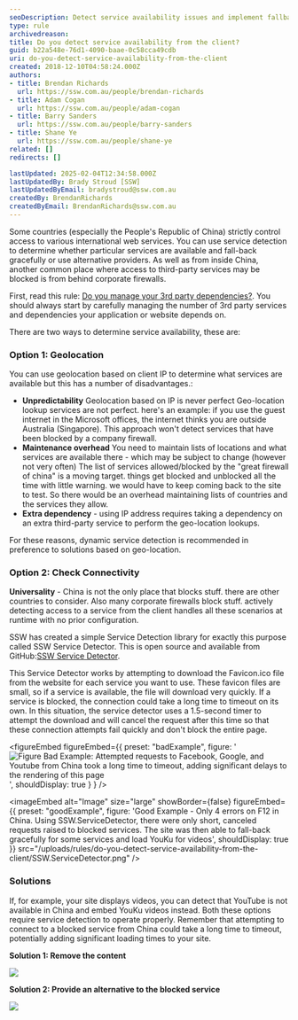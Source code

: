 ```yaml
---
seoDescription: Detect service availability issues and implement fallback strategies using our open-source library for seamless handling of blocked services in China or behind corporate firewalls.
type: rule
archivedreason:
title: Do you detect service availability from the client?
guid: b22a548e-76d1-4090-baae-0c58cca49cdb
uri: do-you-detect-service-availability-from-the-client
created: 2018-12-10T04:58:24.000Z
authors:
- title: Brendan Richards
  url: https://ssw.com.au/people/brendan-richards
- title: Adam Cogan
  url: https://ssw.com.au/people/adam-cogan
- title: Barry Sanders
  url: https://ssw.com.au/people/barry-sanders
- title: Shane Ye
  url: https://ssw.com.au/people/shane-ye
related: []
redirects: []

lastUpdated: 2025-02-04T12:34:58.000Z
lastUpdatedBy: Brady Stroud [SSW]
lastUpdatedByEmail: bradystroud@ssw.com.au
createdBy: BrendanRichards
createdByEmail: BrendanRichards@ssw.com.au
---
```


Some countries (especially the People's Republic of China) strictly control access to various international web services. You can use service detection to determine whether particular services are available and fall-back gracefully or use alternative providers.
As well as from inside China, another common place where access to third-party services may be blocked is from behind corporate firewalls.

First, read this rule:     [Do you manage your 3rd party dependencies?](/do-you-manage-3rd-party-dependencies). You should always start by carefully managing the number of 3rd party services and dependencies your application or website depends on.

There are two ways to determine service availability, these are:

### Option 1: Geolocation

You can use geolocation based on client IP to determine what services are available but this has a number of disadvantages.:

* **Unpredictability** Geolocation based on IP is never perfect
 Geo-location lookup services are not perfect. here's an example: if you use the guest internet in the Microsoft offices, the internet thinks you are outside Australia (Singapore).
 This approach won't detect services that have been blocked by a company firewall.
* **Maintenance overhead** You need to maintain lists of locations and what services are available there - which may be subject to change (however not very often)
 The list of services allowed/blocked by the "great firewall of china" is a moving target. things get blocked and unblocked all the time with little warning. we would have to keep coming back to the site to test. So there would be an overhead maintaining lists of countries and the services they allow.
* **Extra dependency** - using IP address requires taking a dependency on an extra third-party service to perform the geo-location lookups.

For these reasons, dynamic service detection is recommended in preference to solutions based on geo-location.

### Option 2: Check Connectivity

**Universality** - China is not the only place that blocks stuff. there are other countries to consider. Also many corporate firewalls block stuff. actively detecting access to a service from the client handles all these scenarios at runtime with no prior configuration.

SSW has created a simple Service Detection library for exactly this purpose called SSW Service Detector. This is open source and available from GitHub:[SSW Service Detector](https://github.com/SSWConsulting/SSW.ServiceDetector).

This Service Detector works by attempting to download the Favicon.ico file from the website for each service you want to use. These favicon files are small, so if a service is available, the file will download very quickly. If a service is blocked, the connection could take a long time to timeout on its own. In this situation, the service detector uses a 1.5-second timer to attempt the download and will cancel the request after this time so that these connection attempts fail quickly and don't block the entire page.

<figureEmbed figureEmbed={{
  preset: "badExample",
  figure: '![Figure Bad Example: Attempted requests to Facebook, Google, and Youtube from China took a long time to timeout, adding significant delays to the rendering of this page](/uploads/rules/do-you-detect-service-availability-from-the-client/BlockedDependencies_1710232021933.png)',
  shouldDisplay: true
} } />


<imageEmbed
  alt="Image"
  size="large"
  showBorder={false}
  figureEmbed={{
    preset: "goodExample",
    figure: 'Good Example - Only 4 errors on F12 in China. Using SSW.ServiceDetector, there were only short, canceled requests raised to blocked services. The site was then able to fall-back gracefully for some services and load YouKu for videos',
    shouldDisplay: true
  }}
  src="/uploads/rules/do-you-detect-service-availability-from-the-client/SSW.ServiceDetector.png"
/>

### Solutions

If, for example, your site displays videos, you can detect that YouTube is not available in China and embed YouKu videos instead.
Both these options require service detection to operate properly. Remember that attempting to connect to a blocked service from China could take a long time to timeout, potentially adding significant loading times to your site.

**Solution 1: Remove the content**

![](/uploads/rules/do-you-detect-service-availability-from-the-client/youtuberemove.png)

**Solution 2: Provide an alternative to the blocked service**

![](/uploads/rules/do-you-detect-service-availability-from-the-client/youku.png)
